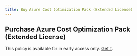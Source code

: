 ```yaml
---
title: Buy Azure Cost Optimization Pack (Extended License)
---
```


## Purchase Azure Cost Optimization Pack (Extended License)

This policy is available for in early access only. [Get it](/contact-policies).
